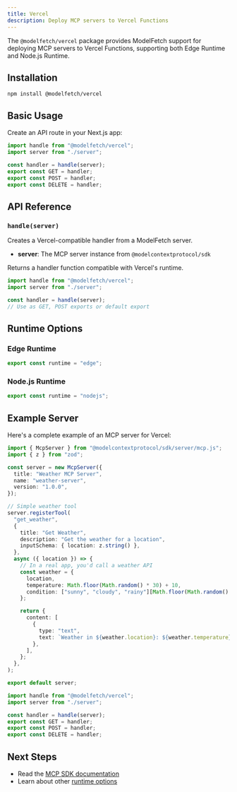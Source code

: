 ```yaml
---
title: Vercel
description: Deploy MCP servers to Vercel Functions
---
```


The `@modelfetch/vercel` package provides ModelFetch support for deploying MCP servers to Vercel Functions, supporting both Edge Runtime and Node.js Runtime.

## Installation

```npm
npm install @modelfetch/vercel
```

## Basic Usage

Create an API route in your Next.js app:

```typescript title="app/mcp/route.ts"
import handle from "@modelfetch/vercel";
import server from "./server";

const handler = handle(server);
export const GET = handler;
export const POST = handler;
export const DELETE = handler;
```

## API Reference

### `handle(server)`

Creates a Vercel-compatible handler from a ModelFetch server.

- **server**: The MCP server instance from `@modelcontextprotocol/sdk`

Returns a handler function compatible with Vercel's runtime.

```typescript
import handle from "@modelfetch/vercel";
import server from "./server";

const handler = handle(server);
// Use as GET, POST exports or default export
```

## Runtime Options

### Edge Runtime

```typescript
export const runtime = "edge";
```

### Node.js Runtime

```typescript
export const runtime = "nodejs";
```

## Example Server

Here's a complete example of an MCP server for Vercel:

```typescript title="server.ts"
import { McpServer } from "@modelcontextprotocol/sdk/server/mcp.js";
import { z } from "zod";

const server = new McpServer({
  title: "Weather MCP Server",
  name: "weather-server",
  version: "1.0.0",
});

// Simple weather tool
server.registerTool(
  "get_weather",
  {
    title: "Get Weather",
    description: "Get the weather for a location",
    inputSchema: { location: z.string() },
  },
  async ({ location }) => {
    // In a real app, you'd call a weather API
    const weather = {
      location,
      temperature: Math.floor(Math.random() * 30) + 10,
      condition: ["sunny", "cloudy", "rainy"][Math.floor(Math.random() * 3)],
    };

    return {
      content: [
        {
          type: "text",
          text: `Weather in ${weather.location}: ${weather.temperature}°C, ${weather.condition}`,
        },
      ],
    };
  },
);

export default server;
```

```typescript title="app/mcp/route.ts"
import handle from "@modelfetch/vercel";
import server from "./server";

const handler = handle(server);
export const GET = handler;
export const POST = handler;
export const DELETE = handler;
```

## Next Steps

- Read the [MCP SDK documentation](https://docs.mcp.io)
- Learn about other [runtime options](/runtimes)
